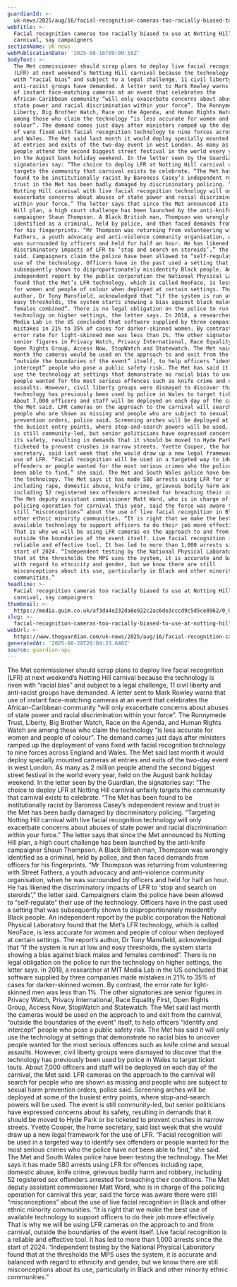 ```yaml
---
guardianId: >-
  uk-news/2025/aug/16/facial-recognition-cameras-too-racially-biased-to-use-at-notting-hill-carnival-say-campaigners
webTitle: >-
  Facial recognition cameras too racially biased to use at Notting Hill
  carnival, say campaigners 
sectionName: UK news
webPublicationDate: '2025-08-16T09:00:58Z'
bodyText: >-
  The Met commissioner should scrap plans to deploy live facial recognition
  (LFR) at next weekend’s Notting Hill carnival because the technology is riven
  with “racial bias” and subject to a legal challenge, 11 civil liberty and
  anti-racist groups have demanded. A letter sent to Mark Rowley warns that use
  of instant face-matching cameras at an event that celebrates the
  African-Caribbean community “will only exacerbate concerns about abuses of
  state power and racial discrimination within your force”. The Runnymede Trust,
  Liberty, Big Brother Watch, Race on the Agenda, and Human Rights Watch are
  among those who claim the technology “is less accurate for women and people of
  colour”. The demand comes just days after ministers ramped up the deployment
  of vans fixed with facial recognition technology to nine forces across England
  and Wales. The Met said last month it would deploy specially mounted cameras
  at entries and exits of the two-day event in west London. As many as 2 million
  people attend the second biggest street festival in the world every year, held
  on the August bank holiday weekend. In the letter seen by the Guardian, the
  signatories say: “The choice to deploy LFR at Notting Hill carnival unfairly
  targets the community that carnival exists to celebrate. “The Met has been
  found to be institutionally racist by Baroness Casey’s independent review and
  trust in the Met has been badly damaged by discriminatory policing. “Targeting
  Notting Hill carnival with live facial recognition technology will only
  exacerbate concerns about abuses of state power and racial discrimination
  within your force.” The letter says that since the Met announced its Notting
  Hill plan, a high court challenge has been launched by the anti-knife
  campaigner Shaun Thompson. A Black British man, Thompson was wrongly
  identified as a criminal, held by police, and then faced demands from officers
  for his fingerprints. “Mr Thompson was returning from volunteering with Street
  Fathers, a youth advocacy and anti-violence community organisation, when he
  was surrounded by officers and held for half an hour. He has likened the
  discriminatory impacts of LFR to ‘stop and search on steroids’,” the letter
  said. Campaigners claim the police have been allowed to “self-regulate” their
  use of the technology. Officers have in the past used a setting that was
  subsequently shown to disproportionately misidentify Black people. An
  independent report by the public corporation the National Physical Laboratory
  found that the Met’s LFR technology, which is called NeoFace, is less accurate
  for women and people of colour when deployed at certain settings. The report’s
  author, Dr Tony Mansfield, acknowledged that “if the system is run at low and
  easy thresholds, the system starts showing a bias against black males and
  females combined”. There is no legal obligation on the police to run the
  technology on higher settings, the letter says. In 2018, a researcher at MIT
  Media Lab in the US concluded that software supplied by three companies made
  mistakes in 21% to 35% of cases for darker-skinned women. By contrast, the
  error rate for light-skinned men was less than 1%. The other signatories are
  senior figures in Privacy Watch, Privacy International, Race Equality First,
  Open Rights Group, Access Now, StopWatch and Statewatch. The Met said last
  month the cameras would be used on the approach to and exit from the carnival,
  “outside the boundaries of the event” itself, to help officers “identify and
  intercept” people who pose a public safety risk. The Met has said it will only
  use the technology at settings that demonstrate no racial bias to uncover
  people wanted for the most serious offences such as knife crime and sexual
  assaults. However, civil liberty groups were dismayed to discover that the
  technology has previously been used by police in Wales to target ticket touts.
  About 7,000 officers and staff will be deployed on each day of the carnival,
  the Met said. LFR cameras on the approach to the carnival will search for
  people who are shown as missing and people who are subject to sexual harm
  prevention orders, police said. Screening arches will be deployed at some of
  the busiest entry points, where stop-and-search powers will be used. The event
  is still community-led, but senior politicians have expressed concerns about
  its safety, resulting in demands that it should be moved to Hyde Park or be
  ticketed to prevent crushes in narrow streets. Yvette Cooper, the home
  secretary, said last week that she would draw up a new legal framework for the
  use of LFR. “Facial recognition will be used in a targeted way to identify sex
  offenders or people wanted for the most serious crimes who the police have not
  been able to find,” she said. The Met and South Wales police have been testing
  the technology. The Met says it has made 580 arrests using LFR for offences
  including rape, domestic abuse, knife crime, grievous bodily harm and robbery,
  including 52 registered sex offenders arrested for breaching their conditions.
  The Met deputy assistant commissioner Matt Ward, who is in charge of the
  policing operation for carnival this year, said the force was aware there were
  still “misconceptions” about the use of live facial recognition in Black and
  other ethnic minority communities. “It is right that we make the best use of
  available technology to support officers to do their job more effectively.
  That is why we will be using LFR cameras on the approach to and from carnival,
  outside the boundaries of the event itself. Live facial recognition is a
  reliable and effective tool. It has led to more than 1,000 arrests since the
  start of 2024. “Independent testing by the National Physical Laboratory found
  that at the thresholds the MPS uses the system, it is accurate and balanced
  with regard to ethnicity and gender, but we know there are still
  misconceptions about its use, particularly in Black and other minority ethnic
  communities.”
headline: >-
  Facial recognition cameras too racially biased to use at Notting Hill
  carnival, say campaigners 
thumbnail: >-
  https://media.guim.co.uk/af3da4e232da8e922c2ac6de3cccd9c5d5ce8962/0_0_3766_3013/500.jpg
slug: >-
  facial-recognition-cameras-too-racially-biased-to-use-at-notting-hill-carnival-say-campaigners
webUrl: >-
  https://www.theguardian.com/uk-news/2025/aug/16/facial-recognition-cameras-too-racially-biased-to-use-at-notting-hill-carnival-say-campaigners
generatedAt: '2025-08-28T20:04:23.640Z'
source: guardian-api
---
```

The Met commissioner should scrap plans to deploy live facial recognition (LFR) at next weekend’s Notting Hill carnival because the technology is riven with “racial bias” and subject to a legal challenge, 11 civil liberty and anti-racist groups have demanded. A letter sent to Mark Rowley warns that use of instant face-matching cameras at an event that celebrates the African-Caribbean community “will only exacerbate concerns about abuses of state power and racial discrimination within your force”. The Runnymede Trust, Liberty, Big Brother Watch, Race on the Agenda, and Human Rights Watch are among those who claim the technology “is less accurate for women and people of colour”. The demand comes just days after ministers ramped up the deployment of vans fixed with facial recognition technology to nine forces across England and Wales. The Met said last month it would deploy specially mounted cameras at entries and exits of the two-day event in west London. As many as 2 million people attend the second biggest street festival in the world every year, held on the August bank holiday weekend. In the letter seen by the Guardian, the signatories say: “The choice to deploy LFR at Notting Hill carnival unfairly targets the community that carnival exists to celebrate. “The Met has been found to be institutionally racist by Baroness Casey’s independent review and trust in the Met has been badly damaged by discriminatory policing. “Targeting Notting Hill carnival with live facial recognition technology will only exacerbate concerns about abuses of state power and racial discrimination within your force.” The letter says that since the Met announced its Notting Hill plan, a high court challenge has been launched by the anti-knife campaigner Shaun Thompson. A Black British man, Thompson was wrongly identified as a criminal, held by police, and then faced demands from officers for his fingerprints. “Mr Thompson was returning from volunteering with Street Fathers, a youth advocacy and anti-violence community organisation, when he was surrounded by officers and held for half an hour. He has likened the discriminatory impacts of LFR to ‘stop and search on steroids’,” the letter said. Campaigners claim the police have been allowed to “self-regulate” their use of the technology. Officers have in the past used a setting that was subsequently shown to disproportionately misidentify Black people. An independent report by the public corporation the National Physical Laboratory found that the Met’s LFR technology, which is called NeoFace, is less accurate for women and people of colour when deployed at certain settings. The report’s author, Dr Tony Mansfield, acknowledged that “if the system is run at low and easy thresholds, the system starts showing a bias against black males and females combined”. There is no legal obligation on the police to run the technology on higher settings, the letter says. In 2018, a researcher at MIT Media Lab in the US concluded that software supplied by three companies made mistakes in 21% to 35% of cases for darker-skinned women. By contrast, the error rate for light-skinned men was less than 1%. The other signatories are senior figures in Privacy Watch, Privacy International, Race Equality First, Open Rights Group, Access Now, StopWatch and Statewatch. The Met said last month the cameras would be used on the approach to and exit from the carnival, “outside the boundaries of the event” itself, to help officers “identify and intercept” people who pose a public safety risk. The Met has said it will only use the technology at settings that demonstrate no racial bias to uncover people wanted for the most serious offences such as knife crime and sexual assaults. However, civil liberty groups were dismayed to discover that the technology has previously been used by police in Wales to target ticket touts. About 7,000 officers and staff will be deployed on each day of the carnival, the Met said. LFR cameras on the approach to the carnival will search for people who are shown as missing and people who are subject to sexual harm prevention orders, police said. Screening arches will be deployed at some of the busiest entry points, where stop-and-search powers will be used. The event is still community-led, but senior politicians have expressed concerns about its safety, resulting in demands that it should be moved to Hyde Park or be ticketed to prevent crushes in narrow streets. Yvette Cooper, the home secretary, said last week that she would draw up a new legal framework for the use of LFR. “Facial recognition will be used in a targeted way to identify sex offenders or people wanted for the most serious crimes who the police have not been able to find,” she said. The Met and South Wales police have been testing the technology. The Met says it has made 580 arrests using LFR for offences including rape, domestic abuse, knife crime, grievous bodily harm and robbery, including 52 registered sex offenders arrested for breaching their conditions. The Met deputy assistant commissioner Matt Ward, who is in charge of the policing operation for carnival this year, said the force was aware there were still “misconceptions” about the use of live facial recognition in Black and other ethnic minority communities. “It is right that we make the best use of available technology to support officers to do their job more effectively. That is why we will be using LFR cameras on the approach to and from carnival, outside the boundaries of the event itself. Live facial recognition is a reliable and effective tool. It has led to more than 1,000 arrests since the start of 2024. “Independent testing by the National Physical Laboratory found that at the thresholds the MPS uses the system, it is accurate and balanced with regard to ethnicity and gender, but we know there are still misconceptions about its use, particularly in Black and other minority ethnic communities.”
